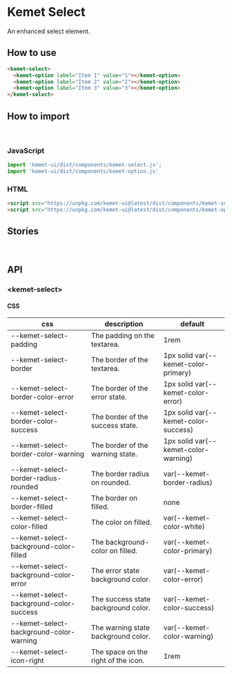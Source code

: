 
<Meta title="Components/Select" component="kemet-select" />

# Kemet Select

An enhanced select element.


## How to use

```html
<kemet-select>
  <kemet-option label="Item 1" value="1"></kemet-option>
  <kemet-option label="Item 2" value="2"></kemet-option>
  <kemet-option label="Item 3" value="3"></kemet-option>
</kemet-select>
```

## How to import

<br />

### JavaScript
```javascript
import 'kemet-ui/dist/components/kemet-select.js';
import 'kemet-ui/dist/components/kemet-option.js'
```

### HTML
```html
<script src="https://unpkg.com/kemet-ui@latest/dist/components/kemet-selct.js" type="module"></script>
<script src="https://unpkg.com/kemet-ui@latest/dist/components/kemet-option.js" type="module"></script>
```

## Stories

<Canvas>
  <Story name="Standard" story={stories.Standard} />
</Canvas>

<ArgsTable story="Standard" />

<br />

## API

### &lt;kemet-select&gt;

<ArgsTable of="kemet-select" />


#### CSS

| css                                     | description                         | default                              |
| --------------------------------------- | ----------------------------------- | ------------------------------------ |
| --kemet-select-padding                  | The padding on the textarea.        | 1rem                                 |
| --kemet-select-border                   | The border of the textarea.         | 1px solid var(--kemet-color-primary) |
| --kemet-select-border-color-error       | The border of the error state.      | 1px solid var(--kemet-color-error)   |
| --kemet-select-border-color-success     | The border of the success state.    | 1px solid var(--kemet-color-success) |
| --kemet-select-border-color-warning     | The border of the warning state.    | 1px solid var(--kemet-color-warning) |
| --kemet-select-border-radius-rounded    | The border radius on rounded.       | var(--kemet-border-radius)           |
| --kemet-select-border-filled            | The border on filled.               | none                                 |
| --kemet-select-color-filled             | The color on filled.                | var(--kemet-color-white)             |
| --kemet-select-background-color-filled  | The background-color on filled.     | var(--kemet-color-primary)           |
| --kemet-select-background-color-error   | The error state background color.   | var(--kemet-color-error)             |
| --kemet-select-background-color-success | The success state background color. | var(--kemet-color-success)           |
| --kemet-select-background-color-warning | The warning state background color. | var(--kemet-color-warning)           |
| --kemet-select-icon-right               | The space on the right of the icon. | 1rem                                 |


<ArgsTable of="kemet-option" />
